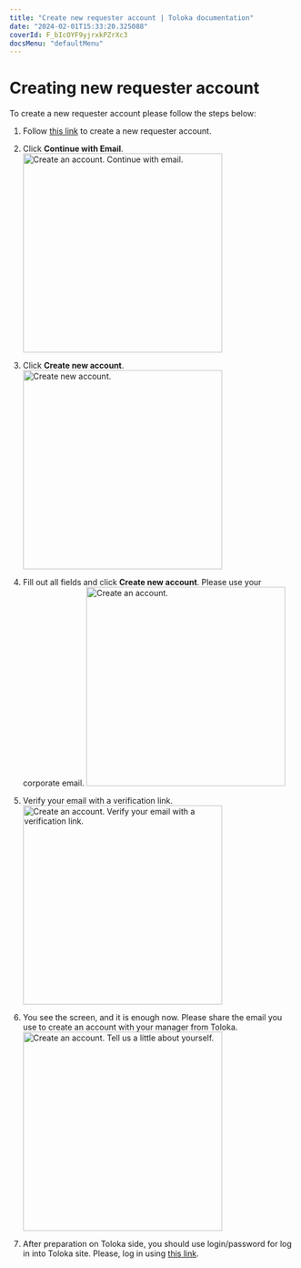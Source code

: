 ```yaml
---
title: "Create new requester account | Toloka documentation"
date: "2024-02-01T15:33:20.325088"
coverId: F_bIcOYF9yjrxkPZrXc3
docsMenu: "defaultMenu"
---
```


# Creating new requester account 
To create a new requester account please follow the steps below: 

1.	Follow [this link](https://platform.toloka.ai/auth?role=REQUESTER) to create a new requester account.
2.	Click **Continue with Email**.
    <Image width="350px" withBackground imageId="cd1042a3c4cce687bf4ea8734c0d02f9" alt="Create an account. Continue with email." />

3.	Click **Create new account**.
    <Image width="350px" withBackground imageId="10c67e728698dbbe959da51ae8b130eb" alt="Create new account." />

4.	Fill out all fields and click **Create new account**. Please use your corporate email.
    <Image width="350px" withBackground imageId="ecf7c5e2bbfbd762464440ad669c88fb" alt="Create an account." />

5.	Verify your email with a verification link.
    <Image width="350px" withBackground imageId="79b81f2318f2e74824c0de0f9e714bba" alt="Create an account. Verify your email with a verification link." />

6.	You see the screen, and it is enough now. Please share the email you use to create an account with your manager from Toloka. 
    <Image width="350px" withBackground imageId="1bbfc1bd811737518911b45e0baa1baf" alt="Create an account. Tell us a little about yourself." />

7.	After preparation on Toloka side, you should use login/password for log in into Toloka site. Please, log in using [this link](https://platform.toloka.ai/auth?role=REQUESTER).

